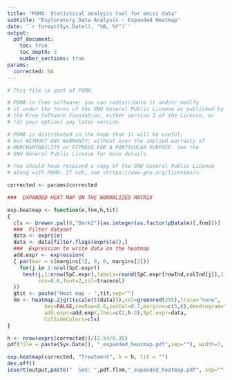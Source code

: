 ```yaml
---
title: "POMA: Statistical analysis tool for omics data"
subtitle: "Exploratory Data Analysis - Expanded Heatmap"
date: '`r format(Sys.Date(), "%B, %Y")`'
output: 
  pdf_document:
    toc: true
    toc_depth: 3
    number_sections: true
params:
  corrected: NA
---
```


```r
# This file is part of POMA.

# POMA is free software: you can redistribute it and/or modify
# it under the terms of the GNU General Public License as published by
# the Free Software Foundation, either version 3 of the License, or
# (at your option) any later version.

# POMA is distributed in the hope that it will be useful,
# but WITHOUT ANY WARRANTY; without even the implied warranty of
# MERCHANTABILITY or FITNESS FOR A PARTICULAR PURPOSE. See the
# GNU General Public License for more details.

# You should have received a copy of the GNU General Public License
# along with POMA. If not, see <https://www.gnu.org/licenses/>.

corrected <- params$corrected
```

```r
###  EXPANDED HEAT MAP ON THE NORMALIZED MATRIX

exp.heatmap <- function(e,fnm,h,tit)
{
  cls <- brewer.pal(8,"Dark2")[as.integer(as.factor(pData(e)[,fnm]))]
  ###  Filter dataset 
  data <- exprs(e)
  data <- data[filter.flags(exprs(e)),]
  ###  Expression to write data on the heatmap
  add.expr <- expression(
  { par(mar = c(margins[1], 0, 0, margins[2]))
    for(j in 1:ncol(SpC.expr))
     text(j,1:nrow(SpC.expr),labels=round(SpC.expr[rowInd,colInd[j]],1),
          cex=0.6,font=2,col=tracecol)
  })
  gtit <- paste("Heat map - ",tit,sep="")
  hm <- heatmap.2jg(t(scale(t(data))),col=greenred(255),trace="none",
            key=FALSE,cexRow=0.6,cexCol=0.7,margins=c(5,6),dendrogram="both",
            add.expr=add.expr,lhei=c(2,h-3),SpC.expr=data,
            ColSideColors=cls)
}
```

```r
h <- nrow(exprs(corrected))/(2.54/0.35)
pdf(file = paste(Sys.Date(), "_expanded_heatmap.pdf",sep=""), width=7, height=h)

exp.heatmap(corrected, "Treatment", h = h, tit = "")
dev.off()
insert(output,paste("  See: ",pdf.flnm,"_expanded_heatmap.pdf", sep=""))
```

